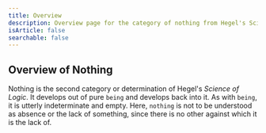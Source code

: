 ```yaml
---
title: Overview
description: Overview page for the category of nothing from Hegel's Science of Logic.
isArticle: false
searchable: false
---
```


## Overview of Nothing

Nothing is the second category or determination of Hegel's _Science of Logic_. It develops out of pure `being` and develops back into it. As with `being`, it is utterly indeterminate and empty. Here, `nothing` is not to be understood as absence or the lack of something, since there is no other against which it is the lack of.
